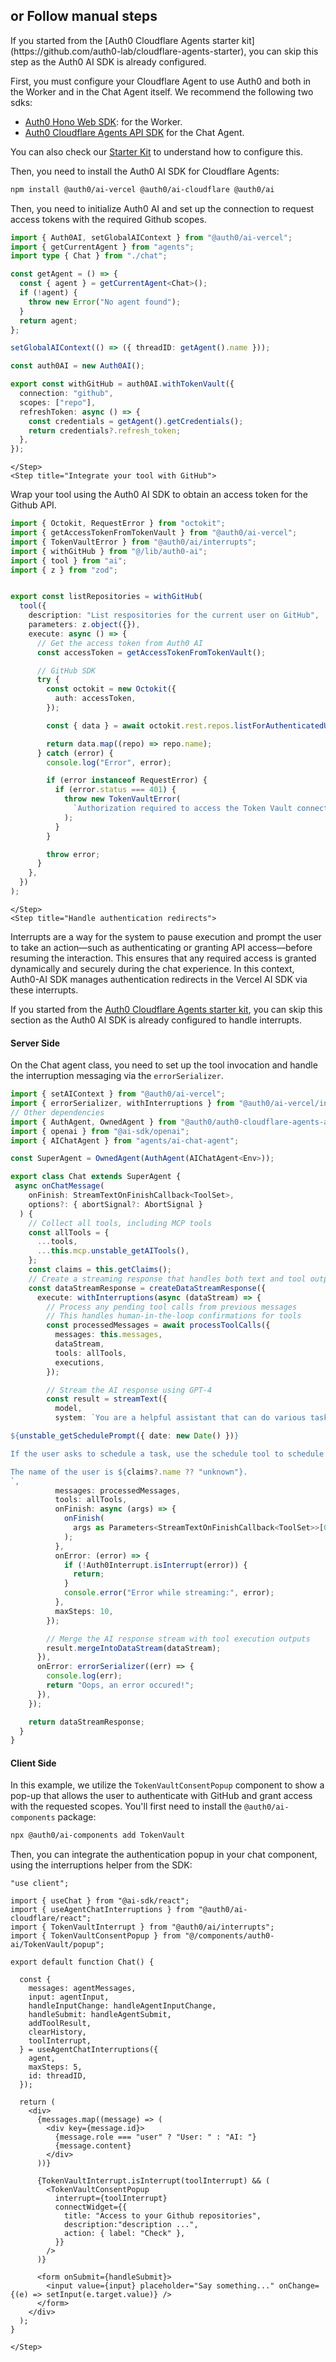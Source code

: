 ## or Follow manual steps

<div id="manual-steps">
  <Steps>
    <Step title="Configure Auth0 AI">
<Note>
  If you started from the [Auth0 Cloudflare Agents starter kit](https://github.com/auth0-lab/cloudflare-agents-starter), you can skip this step as the Auth0 AI SDK is already configured.
</Note>

First, you must configure your Cloudflare Agent to use Auth0 and both in the Worker and in the Chat Agent itself. We recommend the following two sdks:
- [Auth0 Hono Web SDK](https://github.com/auth0-lab/auth0-hono): for the Worker.
- [Auth0 Cloudflare Agents API SDK](https://github.com/auth0-lab/auth0-cloudflare-agents-api) for the Chat Agent.

You can also check our [Starter Kit](https://github.com/auth0-lab/cloudflare-agents-starter) to understand how to configure this.


Then, you need to install the Auth0 AI SDK for Cloudflare Agents:

```bash wrap lines
npm install @auth0/ai-vercel @auth0/ai-cloudflare @auth0/ai
```

Then, you need to initialize Auth0 AI and set up the connection to request access tokens with the required Github scopes.

```typescript ./src/lib/auth0-ai.ts wrap lines
import { Auth0AI, setGlobalAIContext } from "@auth0/ai-vercel";
import { getCurrentAgent } from "agents";
import type { Chat } from "./chat";

const getAgent = () => {
  const { agent } = getCurrentAgent<Chat>();
  if (!agent) {
    throw new Error("No agent found");
  }
  return agent;
};

setGlobalAIContext(() => ({ threadID: getAgent().name }));

const auth0AI = new Auth0AI();

export const withGitHub = auth0AI.withTokenVault({
  connection: "github",
  scopes: ["repo"],
  refreshToken: async () => {
    const credentials = getAgent().getCredentials();
    return credentials?.refresh_token;
  },
});
```
    </Step>
    <Step title="Integrate your tool with GitHub">
Wrap your tool using the Auth0 AI SDK to obtain an access token for the Github API.

```typescript ./src/agent/tools/listRepositories.ts wrap lines highlight={2-4,9,15,19-21,31-33}
import { Octokit, RequestError } from "octokit";
import { getAccessTokenFromTokenVault } from "@auth0/ai-vercel";
import { TokenVaultError } from "@auth0/ai/interrupts";
import { withGitHub } from "@/lib/auth0-ai";
import { tool } from "ai";
import { z } from "zod";


export const listRepositories = withGitHub(
  tool({
    description: "List respositories for the current user on GitHub",
    parameters: z.object({}),
    execute: async () => {
      // Get the access token from Auth0 AI
      const accessToken = getAccessTokenFromTokenVault();

      // GitHub SDK
      try {
        const octokit = new Octokit({
          auth: accessToken,
        });

        const { data } = await octokit.rest.repos.listForAuthenticatedUser();

        return data.map((repo) => repo.name);
      } catch (error) {
        console.log("Error", error);

        if (error instanceof RequestError) {
          if (error.status === 401) {
            throw new TokenVaultError(
              `Authorization required to access the Token Vault connection`
            );
          }
        }

        throw error;
      }
    },
  })
);
```
    </Step>
    <Step title="Handle authentication redirects">
Interrupts are a way for the system to pause execution and prompt the user to take an action—such as authenticating or granting API access—before resuming the interaction. This ensures that any required access is granted dynamically and securely during the chat experience. In this context, Auth0-AI SDK manages authentication redirects in the Vercel AI SDK via these interrupts.

<Note>If you started from the [Auth0 Cloudflare Agents starter kit](https://github.com/auth0-lab/cloudflare-agents-starter), you can skip this section as the Auth0 AI SDK is already configured to handle interrupts.</Note>

#### Server Side

On the Chat agent class, you need to set up the tool invocation and handle the interruption messaging via the `errorSerializer`.

```typescript ./src/agent/chat.ts wrap lines highlight={1-2,52-54,63-66}
import { setAIContext } from "@auth0/ai-vercel";
import { errorSerializer, withInterruptions } from "@auth0/ai-vercel/interrupts";
// Other dependencies
import { AuthAgent, OwnedAgent } from "@auth0/auth0-cloudflare-agents-api";
import { openai } from "@ai-sdk/openai";
import { AIChatAgent } from "agents/ai-chat-agent";

const SuperAgent = OwnedAgent(AuthAgent(AIChatAgent<Env>));

export class Chat extends SuperAgent {
 async onChatMessage(
    onFinish: StreamTextOnFinishCallback<ToolSet>,
    options?: { abortSignal?: AbortSignal }
  ) {
    // Collect all tools, including MCP tools
    const allTools = {
      ...tools,
      ...this.mcp.unstable_getAITools(),
    };
    const claims = this.getClaims();
    // Create a streaming response that handles both text and tool outputs
    const dataStreamResponse = createDataStreamResponse({
      execute: withInterruptions(async (dataStream) => {
        // Process any pending tool calls from previous messages
        // This handles human-in-the-loop confirmations for tools
        const processedMessages = await processToolCalls({
          messages: this.messages,
          dataStream,
          tools: allTools,
          executions,
        });

        // Stream the AI response using GPT-4
        const result = streamText({
          model,
          system: `You are a helpful assistant that can do various tasks...

${unstable_getSchedulePrompt({ date: new Date() })}

If the user asks to schedule a task, use the schedule tool to schedule the task.

The name of the user is ${claims?.name ?? "unknown"}.
`,
          messages: processedMessages,
          tools: allTools,
          onFinish: async (args) => {
            onFinish(
              args as Parameters<StreamTextOnFinishCallback<ToolSet>>[0]
            );
          },
          onError: (error) => {
            if (!Auth0Interrupt.isInterrupt(error)) {
              return;
            }
            console.error("Error while streaming:", error);
          },
          maxSteps: 10,
        });

        // Merge the AI response stream with tool execution outputs
        result.mergeIntoDataStream(dataStream);
      }),
      onError: errorSerializer((err) => {
        console.log(err);
        return "Oops, an error occured!";
      }),
    });

    return dataStreamResponse;
  }
}
```

#### Client Side

In this example, we utilize the `TokenVaultConsentPopup` component to show a pop-up that allows the user to authenticate with GitHub and grant access with the requested scopes. You'll first need to install the `@auth0/ai-components` package:

```bash wrap lines
npx @auth0/ai-components add TokenVault
```

Then, you can integrate the authentication popup in your chat component, using the interruptions helper from the SDK:

```tsx ./src/components/chat.tsx wrap lines highlight={4-6,17-18,33-42}
"use client";

import { useChat } from "@ai-sdk/react";
import { useAgentChatInterruptions } from "@auth0/ai-cloudflare/react";
import { TokenVaultInterrupt } from "@auth0/ai/interrupts";
import { TokenVaultConsentPopup } from "@/components/auth0-ai/TokenVault/popup";

export default function Chat() {

  const {
    messages: agentMessages,
    input: agentInput,
    handleInputChange: handleAgentInputChange,
    handleSubmit: handleAgentSubmit,
    addToolResult,
    clearHistory,
    toolInterrupt,
  } = useAgentChatInterruptions({
    agent,
    maxSteps: 5,
    id: threadID,
  });

  return (
    <div>
      {messages.map((message) => (
        <div key={message.id}>
          {message.role === "user" ? "User: " : "AI: "}
          {message.content}
        </div>
      ))}

      {TokenVaultInterrupt.isInterrupt(toolInterrupt) && (
        <TokenVaultConsentPopup
          interrupt={toolInterrupt}
          connectWidget={{
            title: "Access to your Github repositories",
            description:"description ...",
            action: { label: "Check" },
          }}
        />
      )}

      <form onSubmit={handleSubmit}>
        <input value={input} placeholder="Say something..." onChange={(e) => setInput(e.target.value)} />
      </form>
    </div>
  );
}
```
    </Step>
  </Steps>
</div>

